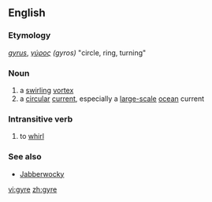 {{wikipedia}}
==English==
===Etymology===
{{L.}} ''[[gyrus#Latin|gyrus]]'', {{Gr.}} ''[[γύρος]] (gyros)'' "circle, ring, turning"

===Noun===
{{en-noun}}

# a [[swirling]] [[vortex]]
# a [[circular]] [[current]], especially a [[large-scale]] [[ocean]] current

===Intransitive verb===
{{en-verb|gyr|ing}}
# to [[whirl]]

===See also===
*[[Jabberwocky]]

[[vi:gyre]]
[[zh:gyre]]